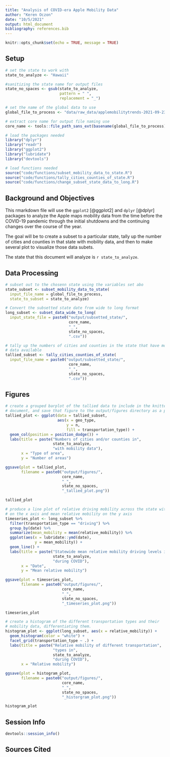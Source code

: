 ```yaml
---
title: "Analysis of COVID-era Apple Mobility Data"
author: "Keren Oczon"
date: "10/5/2021"
output: html_document
bibliography: references.bib
---
```


```r
knitr::opts_chunk$set(echo = TRUE, message = TRUE)
```

## Setup

```r
# set the state to work with
state_to_analyze <- "Hawaii"

#sanitizing the state name for output files
state_no_spaces <- gsub(state_to_analyze,
                        pattern = " ",
                        replacement = "_")

# set the name of the global data to use
global_file_to_process <- "data/raw_data/applemobilitytrends-2021-09-23.csv"

# extract core name for output file naming use
core_name <- tools::file_path_sans_ext(basename(global_file_to_process))

```

```r
# load the packages needed
library("dplyr")
library("readr")
library("ggplot2")
library("lubridate")
library("devtools")

# load functions needed
source("code/functions/subset_mobility_data_to_state.R")
source("code/functions/tally_cities_counties_of_state.R")
source("code/functions/change_subset_state_data_to_long.R")
```

## Background and Objectives

This rmarkdown file will use the `ggplot2` [@ggplot2] and `dplyr` [@dplyr] packages 
to analyze the Apple maps mobility data from the time before the COVID-19 pandemic
through the initial shutdowns and the continuing changes over the course of the year. 

The goal will be to create a subset to a particular state, tally up the number of 
cities and counties in that state with mobility data, and then to make several plot 
to visualize those data subets. 

The state that this document will analyze is `r state_to_analyze`. 

## Data Processing

```r
# subset out to the chosenn state using the variables set abo
state_subset <- subset_mobility_data_to_state(
  input_file_name = global_file_to_process,
  state_to_subset = state_to_analyze)
```

```r
# Convert the subsetted state date from wide to long format
long_subset <- subset_data_wide_to_long(
  input_state_file = paste0("output/subsetted_state/",
                            core_name,
                            "_",
                            state_no_spaces,
                            ".csv"))
```

```r
# tally up the numbers of cities and counties in the state that have mobility
# data available
tallied_subset <- tally_cities_counties_of_state(
  input_file_name = paste0("output/subsetted_state/",
                            core_name,
                            "_",
                            state_no_spaces,
                            ".csv"))
```

## Figures

```r
# create a grouped barplot of the tallied data to include in the knitted
# document, and save that figure to the output/figures directory as a png
tallied_plot <- ggplot(data = tallied_subset,
                       aes(x = geo_type,
                           y = n,
                           fill = transportation_type)) +
  geom_col(position = position_dodge()) +
  labs(title = paste("Numbers of cities and/or counties in",
                     state_to_analyze,
                     "with mobility data"),
       x = "Type of area",
       y = "Number of areas")

ggsave(plot = tallied_plot,
       filename = paste0("output/figures/",
                         core_name,
                         "_",
                         state_no_spaces,
                         "_tallied_plot.png"))

tallied_plot

```

```r
# produce a line plot of relative driving mobility across the state with date
# on the x axis and mean relative mobility on the y axis
timeseries_plot <- long_subset %>%
  filter(transportation_type == "driving") %>%
  group_by(date) %>%
  summarize(mean_mobility = mean(relative_mobility)) %>%
  ggplot(aes(x = lubridate::ymd(date),
             y = mean_mobility)) +
  geom_line() +
  labs(title = paste("Statewide mean relative mobility driving levels in",
                     state_to_analyze,
                     "during COVID"),
       x = "Date",
       y = "Mean relative mobility")

ggsave(plot = timeseries_plot,
       filename = paste0("output/figures/",
                         core_name,
                         "_",
                         state_no_spaces,
                         "_timeseries_plot.png"))

timeseries_plot
```

```r
# create a histogram of the different transportation types and their
# mobility data, differentiating them.
histogram_plot <- ggplot(long_subset, aes(x = relative_mobility)) +
  geom_histogram(color = "white") +
  facet_grid(transportation_type ~ .) +
  labs(title = paste("Relative mobility of different transportation",
                     "types in",
                     state_to_analyze,
                     "during COVID"),
       x = "Relative mobility")

ggsave(plot = histogram_plot,
       filename = paste0("output/figures/",
                         core_name,
                         "_",
                         state_no_spaces,
                         "_historgram_plot.png"))

histogram_plot
```


## Session Info

```r
devtools::session_info()
```


## Sources Cited

